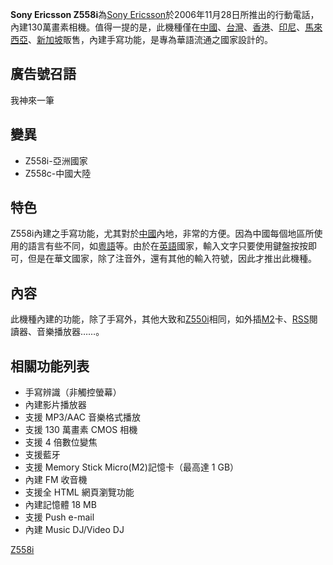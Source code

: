 {{Infobox Mobile
| name = Sony Ericsson Z558i
| image = 
| screen = 1.9英寸 176×220[[像素|像素]]<br />260000色[[TFT|TFT]]彩屏
|slogan=我神來一筆
| ringtone = 40和弦
| memory = 动态内存18MB
| networks = [[GSM|GSM]] 900/1800/1900 MHz
| connectivity = [[USB|USB]]、[[藍牙|藍牙]]
| size = 87.5×45.5×20.5 mm
| weight = 92.5[[克|克]]
}}

'''Sony Ericsson Z558i'''為[[Sony_Ericsson|Sony Ericsson]]於2006年11月28日所推出的行動電話，內建130萬畫素相機。值得一提的是，此機種僅在[[中國|中國]]、[[台灣|台灣]]、[[香港|香港]]、[[印尼|印尼]]、[[馬來西亞|馬來西亞]]、[[新加坡|新加坡]]販售，內建手寫功能，是專為華語流通之國家設計的。

== 廣告號召語 ==
我神來一筆
== 變異 ==
*Z558i-亞洲國家
*Z558c-中國大陸
== 特色 ==
Z558i內建之手寫功能，尤其對於[[中國|中國]]內地，非常的方便。因為中國每個地區所使用的語言有些不同，如[[粵語|粵語]]等。由於在[[英語|英語]]國家，輸入文字只要使用鍵盤按按即可，但是在華文國家，除了注音外，還有其他的輸入符號，因此才推出此機種。
== 內容 ==
此機種內建的功能，除了手寫外，其他大致和[[Sony_Ericsson_Z550i|Z550i]]相同，如外插[[M2|M2]]卡、[[RSS|RSS]]閱讀器、音樂播放器……。
== 相關功能列表 ==
*手寫辨識（非觸控螢幕）
*內建影片播放器
*支援 MP3/AAC 音樂格式播放 
*支援 130 萬畫素 CMOS 相機
*支援 4 倍數位變焦
*支援藍牙
*支援 Memory Stick Micro(M2)記憶卡（最高達 1 GB）
*內建 FM 收音機
*支援全 HTML 網頁瀏覽功能 
*內建記憶體 18 MB
*支援 Push e-mail 
*內建 Music DJ/Video DJ 
{{SEphones}}

[[Category:索尼愛立信手機|Z558i]]